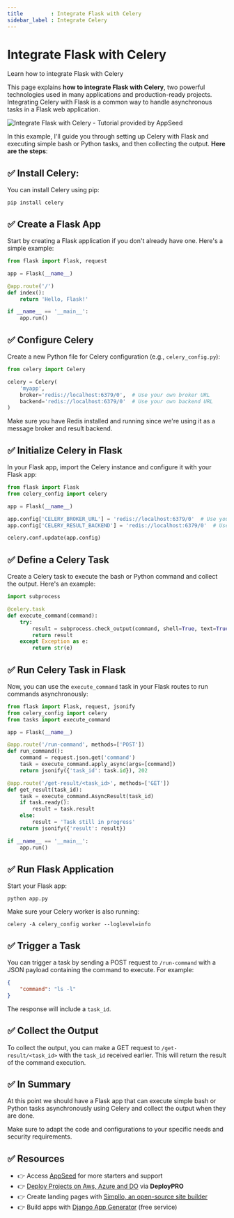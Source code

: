 ```yaml
---
title         : Integrate Flask with Celery
sidebar_label : Integrate Celery
---
```


# Integrate Flask with Celery

<SubHeading>Learn how to integrate Flask with Celery</SubHeading>

This page explains **how to integrate Flask with Celery**, two powerful technologies used in many applications and production-ready projects. 
Integrating Celery with Flask is a common way to handle asynchronous tasks in a Flask web application.  

![Integrate Flask with Celery - Tutorial provided by AppSeed](https://github-production-user-asset-6210df.s3.amazonaws.com/51070104/268566349-c41e65a5-2ab9-4b54-8cbc-350ab6da746c.png)

In this example, I'll guide you through setting up Celery with Flask and executing simple bash or Python tasks, and then collecting the output. **Here are the steps**:

## ✅ **Install Celery:**

You can install Celery using pip:

```
pip install celery
```

## ✅ **Create a Flask App**

Start by creating a Flask application if you don't already have one. Here's a simple example:

```python
from flask import Flask, request

app = Flask(__name__)

@app.route('/')
def index():
    return 'Hello, Flask!'

if __name__ == '__main__':
    app.run()
```

## ✅ **Configure Celery**

Create a new Python file for Celery configuration (e.g., `celery_config.py`):

```python
from celery import Celery

celery = Celery(
    'myapp',
    broker='redis://localhost:6379/0',  # Use your own broker URL
    backend='redis://localhost:6379/0'  # Use your own backend URL
)
```

Make sure you have Redis installed and running since we're using it as a message broker and result backend.

## ✅ **Initialize Celery in Flask**

In your Flask app, import the Celery instance and configure it with your Flask app:

```python
from flask import Flask
from celery_config import celery

app = Flask(__name__)

app.config['CELERY_BROKER_URL'] = 'redis://localhost:6379/0'  # Use your broker URL
app.config['CELERY_RESULT_BACKEND'] = 'redis://localhost:6379/0'  # Use your backend URL

celery.conf.update(app.config)
```

## ✅ **Define a Celery Task**

Create a Celery task to execute the bash or Python command and collect the output. Here's an example:

```python
import subprocess

@celery.task
def execute_command(command):
    try:
        result = subprocess.check_output(command, shell=True, text=True)
        return result
    except Exception as e:
        return str(e)
```

## ✅ **Run Celery Task in Flask**

Now, you can use the `execute_command` task in your Flask routes to run commands asynchronously:

```python
from flask import Flask, request, jsonify
from celery_config import celery
from tasks import execute_command

app = Flask(__name__)

@app.route('/run-command', methods=['POST'])
def run_command():
    command = request.json.get('command')
    task = execute_command.apply_async(args=[command])
    return jsonify({'task_id': task.id}), 202

@app.route('/get-result/<task_id>', methods=['GET'])
def get_result(task_id):
    task = execute_command.AsyncResult(task_id)
    if task.ready():
        result = task.result
    else:
        result = 'Task still in progress'
    return jsonify({'result': result})

if __name__ == '__main__':
    app.run()
```

## ✅ **Run Flask Application**

Start your Flask app:

```
python app.py
```

Make sure your Celery worker is also running:

```
celery -A celery_config worker --loglevel=info
```

## ✅ **Trigger a Task**

You can trigger a task by sending a POST request to `/run-command` with a JSON payload containing the command to execute. For example:

```json
{
    "command": "ls -l"
}
```

The response will include a `task_id`.

## ✅ **Collect the Output**

To collect the output, you can make a GET request to `/get-result/<task_id>` with the `task_id` received earlier. This will return the result of the command execution.


## ✅ In Summary

At this point we should have a Flask app that can execute simple bash or Python tasks asynchronously using Celery and collect the output when they are done. 

Make sure to adapt the code and configurations to your specific needs and security requirements.

## ✅ Resources

- 👉 Access [AppSeed](https://appseed.us/) for more starters and support 
- 👉 [Deploy Projects on Aws, Azure and DO](https://www.docs.deploypro.dev/) via **DeployPRO**
- 👉 Create landing pages with [Simpllo, an open-source site builder](https://www.simpllo.com/)
- 👉 Build apps with [Django App Generator](https://app-generator.dev/django/) (free service)
